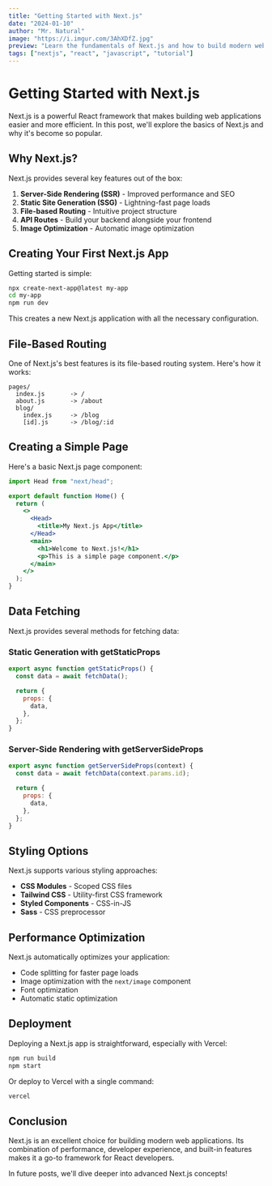 ```yaml
---
title: "Getting Started with Next.js"
date: "2024-01-10"
author: "Mr. Natural"
image: "https://i.imgur.com/3AhXDfZ.jpg"
preview: "Learn the fundamentals of Next.js and how to build modern web applications with React."
tags: ["nextjs", "react", "javascript", "tutorial"]
---
```


# Getting Started with Next.js

Next.js is a powerful React framework that makes building web applications easier and more efficient. In this post, we'll explore the basics of Next.js and why it's become so popular.

## Why Next.js?

Next.js provides several key features out of the box:

1. **Server-Side Rendering (SSR)** - Improved performance and SEO
2. **Static Site Generation (SSG)** - Lightning-fast page loads
3. **File-based Routing** - Intuitive project structure
4. **API Routes** - Build your backend alongside your frontend
5. **Image Optimization** - Automatic image optimization

## Creating Your First Next.js App

Getting started is simple:

```bash
npx create-next-app@latest my-app
cd my-app
npm run dev
```

This creates a new Next.js application with all the necessary configuration.

## File-Based Routing

One of Next.js's best features is its file-based routing system. Here's how it works:

```
pages/
  index.js       -> /
  about.js       -> /about
  blog/
    index.js     -> /blog
    [id].js      -> /blog/:id
```

## Creating a Simple Page

Here's a basic Next.js page component:

```jsx
import Head from "next/head";

export default function Home() {
  return (
    <>
      <Head>
        <title>My Next.js App</title>
      </Head>
      <main>
        <h1>Welcome to Next.js!</h1>
        <p>This is a simple page component.</p>
      </main>
    </>
  );
}
```

## Data Fetching

Next.js provides several methods for fetching data:

### Static Generation with getStaticProps

```javascript
export async function getStaticProps() {
  const data = await fetchData();

  return {
    props: {
      data,
    },
  };
}
```

### Server-Side Rendering with getServerSideProps

```javascript
export async function getServerSideProps(context) {
  const data = await fetchData(context.params.id);

  return {
    props: {
      data,
    },
  };
}
```

## Styling Options

Next.js supports various styling approaches:

- **CSS Modules** - Scoped CSS files
- **Tailwind CSS** - Utility-first CSS framework
- **Styled Components** - CSS-in-JS
- **Sass** - CSS preprocessor

## Performance Optimization

Next.js automatically optimizes your application:

- Code splitting for faster page loads
- Image optimization with the `next/image` component
- Font optimization
- Automatic static optimization

## Deployment

Deploying a Next.js app is straightforward, especially with Vercel:

```bash
npm run build
npm start
```

Or deploy to Vercel with a single command:

```bash
vercel
```

## Conclusion

Next.js is an excellent choice for building modern web applications. Its combination of performance, developer experience, and built-in features makes it a go-to framework for React developers.

In future posts, we'll dive deeper into advanced Next.js concepts!
